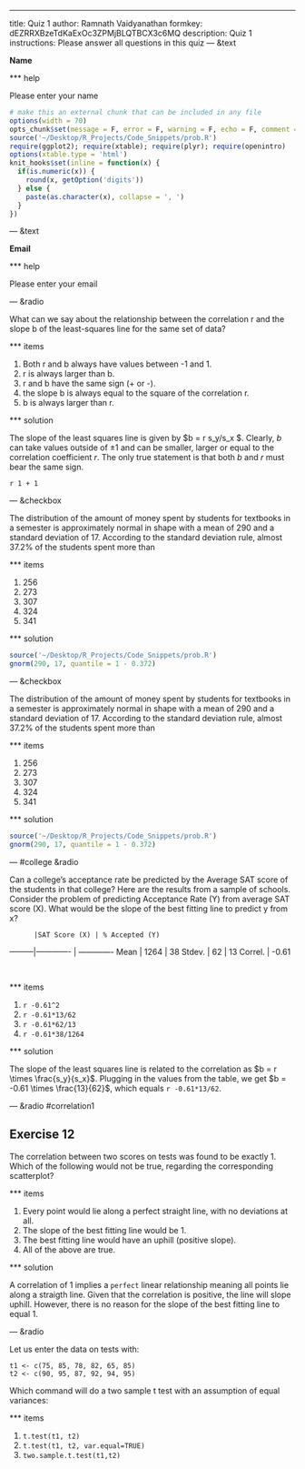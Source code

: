 ---
title: Quiz 1
author: Ramnath Vaidyanathan
formkey: dEZRRXBzeTdKaExOc3ZPMjBLQTBCX3c6MQ
description: Quiz 1
instructions: Please answer all questions in this quiz
--- &text

**Name**

*** help

Please enter your name


```r
# make this an external chunk that can be included in any file
options(width = 70)
opts_chunk$set(message = F, error = F, warning = F, echo = F, comment = NA, fig.align = 'center', dpi = 100, fig.height = 4.5, fig.width = 8)
source('~/Desktop/R_Projects/Code_Snippets/prob.R')
require(ggplot2); require(xtable); require(plyr); require(openintro)
options(xtable.type = 'html')
knit_hooks$set(inline = function(x) {
  if(is.numeric(x)) {
    round(x, getOption('digits'))
  } else {
    paste(as.character(x), collapse = ', ')
  }
})
```

--- &text

**Email**

*** help

Please enter your email

--- &radio

What can we say about the relationship between the correlation r and the slope b of the least-squares line for the same set of data? 

*** items

1. Both r and b always have values between -1 and 1. 
2. r is always larger than b. 
3. r and b have the same sign (+ or -). 
4. the slope b is always equal to the square of the correlation r. 
5. b is always larger than r.

*** solution

The slope of the least squares line is given by $b = r \times s_y/s_x $. Clearly, $b$ can take values outside of $\pm 1$ and can be smaller, larger or equal to the correlation coefficient $r$. The only true statement is that both $b$ and $r$ must bear the same sign.

`r 1 + 1`

--- &checkbox

The distribution of the amount of money spent by students for textbooks in a semester is approximately normal in shape with a mean of 290 and a standard deviation of 17. According to the standard deviation rule, almost 37.2% of the students spent more than

*** items

1. 256
2. 273
3. 307
4. 324
5. 341

*** solution

```r
source('~/Desktop/R_Projects/Code_Snippets/prob.R')
gnorm(290, 17, quantile = 1 - 0.372)
```

--- &checkbox

The distribution of the amount of money spent by students for textbooks in a semester is approximately normal in shape with a mean of 290 and a standard deviation of 17. According to the standard deviation rule, almost 37.2% of the students spent more than

*** items

1. 256
2. 273
3. 307
4. 324
5. 341

*** solution

```r
source('~/Desktop/R_Projects/Code_Snippets/prob.R')
gnorm(290, 17, quantile = 1 - 0.372)
```

--- #college &radio

<style>#college table{width: 60%;margin: auto auto;}</style>

Can a college's acceptance rate be predicted by the Average SAT score of the students in that college? Here are the results from a sample of schools. Consider the problem of predicting Acceptance Rate (Y) from average SAT score (X). What would be the slope of the best fitting line to predict y from x?

          |SAT Score (X) | % Accepted (Y)
 ---------|------------- | -------------
 Mean     | 1264         | 38
 Stdev.   | 62           | 13
 Correl.  | -0.61

<br/>

*** items

1. `r -0.61^2`
2. `r -0.61*13/62`
3. `r -0.61*62/13`
4. `r -0.61*38/1264`

*** solution

The slope of the least squares line is related to the correlation as $b = r \times \frac{s_y}{s_x}$. Plugging in the values from the table, we get $b = -0.61 \times \frac{13}{62}$, which equals `r -0.61*13/62`.

--- &radio #correlation1

## Exercise 12 ##

The correlation between two scores on tests was found to be exactly 1. Which of the following would not be true, regarding the corresponding scatterplot?

*** items

1. Every point would lie along a perfect straight line, with no deviations at all. 
2. The slope of the best fitting line would be 1. 
3. The best fitting line would have an uphill (positive slope). 
4. All of the above are true.

*** solution

A correlation of 1 implies a `perfect` linear relationship meaning all points lie along a straigth line. Given that the correlation is positive, the line will slope uphill. However, there is no reason for the slope of the best fitting line to equal 1.

--- &radio

Let us enter the data on tests with:

```
t1 <- c(75, 85, 78, 82, 65, 85)
t2 <- c(90, 95, 87, 92, 94, 95)
```

Which command will do a two sample t test with an assumption of equal variances:

*** items

1. `t.test(t1, t2)`
2. `t.test(t1, t2, var.equal=TRUE)`
3. `two.sample.t.test(t1,t2)`
